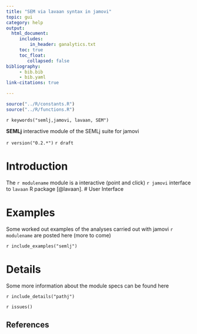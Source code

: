 ```yaml
---
title: "SEM via lavaan syntax in jamovi"
topic: gui
category: help
output: 
  html_document:
     includes:
         in_header: ganalytics.txt
     toc: true
     toc_float:
        collapsed: false
bibliography: 
     - bib.bib
     - bib.yaml
link-citations: true

---
```



```r
source("../R/constants.R")
source("../R/functions.R")
```

`r keywords("semlj,jamovi, lavaan, SEM")`

**SEMLj** interactive module of the SEMLj suite for jamovi

`r version("0.2.*")` 
`r draft`


# Introduction

The `r modulename` module is a interactive (point and click) `r jamovi` interface to `lavaan` R package [@lavaan]. 
# User Interface


# Examples

Some worked out examples of the analyses carried out with jamovi `r modulename`  are posted here (more to come)

`r include_examples("semlj")`

# Details

Some more information about the module specs can be found here

`r include_details("pathj")`


`r issues()`


## References